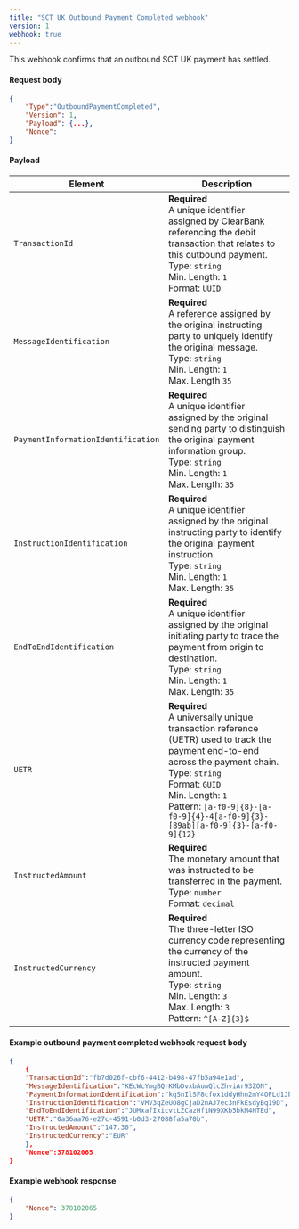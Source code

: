 ```yaml
---
title: "SCT UK Outbound Payment Completed webhook"
version: 1
webhook: true
---
```


This webhook confirms that an outbound SCT UK payment has settled.

#### Request body

```json
{
    "Type":"OutboundPaymentCompleted",
    "Version": 1,
    "Payload": {...},
    "Nonce":
}
```

#### Payload
| Element                            | Description                                                                                                                                                                                                                                                                                |
| ---------------------------------- | ------------------------------------------------------------------------------------------------------------------------------------------------------------------------------------------------------------------------------------------------------------------------------------------ |
| `TransactionId`                    | **Required**<br /> A unique identifier assigned by ClearBank referencing the debit transaction that relates to this outbound payment. <br /> Type: `string`<br /> Min. Length: `1`<br /> Format: `UUID`<br />                                                                              |
| `MessageIdentification`            | **Required**<br /> A reference assigned by the original instructing party to uniquely identify the original message. <br /> Type: `string`<br /> Min. Length: `1`<br /> Max. Length `35` <br />                                                                                            |
| `PaymentInformationIdentification` | **Required**<br /> A unique identifier assigned by the original sending party to distinguish the original payment information group. <br /> Type: `string`<br /> Min. Length: `1`<br /> Max. Length: `35`<br />                                                                            |
| `InstructionIdentification`        | **Required**<br /> A unique identifier assigned by the original instructing party to identify the original payment instruction. <br /> Type: `string`<br /> Min. Length: `1`<br /> Max. Length: `35`<br />                                                                                 |
| `EndToEndIdentification`           | **Required**<br /> A unique identifier assigned by the original initiating party to trace the payment from origin to destination. <br /> Type: `string`<br />  Min. Length: `1` <br /> Max. Length: `35` <br />                                                                            |
| `UETR`                             | **Required**<br /> A universally unique transaction reference (UETR) used to track the payment end-to-end across the payment chain. <br /> Type: `string`<br /> Format: `GUID`<br /> Min. Length: `1`<br /> Pattern: `[a-f0-9]{8}-[a-f0-9]{4}-4[a-f0-9]{3}-[89ab][a-f0-9]{3}-[a-f0-9]{12}` |
| `InstructedAmount`                 | **Required**<br /> The monetary amount that was instructed to be transferred in the payment. <br /> Type: `number` <br /> Format: `decimal` <br />                                                                                                                                          |
| `InstructedCurrency`               | **Required**<br /> The three-letter ISO currency code representing the currency of the instructed payment amount. <br /> Type: `string` <br /> Min. Length: `3` <br /> Max. Length: `3` <br /> Pattern: `^[A-Z]{3}$`                                                                       |

#### Example outbound payment completed webhook request body

```json
{
    {
    "TransactionId":"fb7d026f-cbf6-4412-b498-47fb5a94e1ad",
    "MessageIdentification":"KEcWcYmgBQrKMbDvxbAuwQlcZhviAr93ZON",
    "PaymentInformationIdentification":"kqSnIlSF8cfox1ddyHhn2mY4OFLd1JbA4ms",
    "InstructionIdentification":"VMV3qZeUO8gCjaD2nAJ7ec3nFkEsdyBq19D",
    "EndToEndIdentification":"JUMxafIxicvtLZCazHf1N99XKb5bkM4NTEd",
    "UETR":"0a36aa76-e27c-4591-b0d3-27088fa5a70b",
    "InstructedAmount":"147.30",
    "InstructedCurrency":"EUR"
    },
    "Nonce":378102065
}
```

#### Example webhook response

```json
{
    "Nonce": 378102065
}
```
